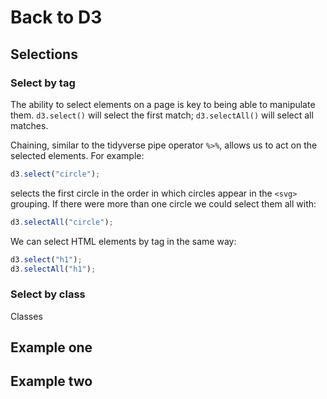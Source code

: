 # Back to D3

## Selections

### Select by tag

The ability to select elements on a page is key to being able to manipulate them.  `d3.select()` will select the first match; `d3.selectAll()` will select all matches.

Chaining, similar to the tidyverse pipe operator `%>%`, allows us to act on the selected elements.  For example:

``` js
d3.select("circle");
```

selects the first circle in the order in which circles appear in the `<svg>` grouping. If there were more than one circle we could select them all with:

``` js
d3.selectAll("circle");
```

We can select HTML elements by tag in the same way:

``` js
d3.select("h1");
d3.selectAll("h1");
```

### Select by class

Classes 





## Example one

## Example two
